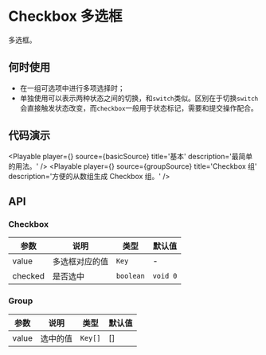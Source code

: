 
# Checkbox 多选框

多选框。

## 何时使用

- 在一组可选项中进行多项选择时；
- 单独使用可以表示两种状态之间的切换，和`switch`类似。区别在于切换`switch`会直接触发状态改变，而`checkbox`一般用于状态标记，需要和提交操作配合。

## 代码演示

<Playable player={<Basic />} source={basicSource} title='基本' description='最简单的用法。' />
<Playable player={<Group />} source={groupSource} title='Checkbox 组' description='方便的从数组生成 Checkbox 组。' />

## API

### Checkbox

| 参数    | 说明           | 类型      | 默认值   |
| ------- | -------------- | --------- | -------- |
| value   | 多选框对应的值 | `Key`     | -        |
| checked | 是否选中       | `boolean` | `void 0` |

### Group

| 参数  | 说明     | 类型    | 默认值 |
| ----- | -------- | ------- | ------ |
| value | 选中的值 | `Key[]` | []     |
